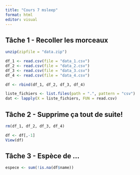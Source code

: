 ```yaml
---
title: "Cours 7 msleep"
format: html
editor: visual
---
```


## Tâche 1 - Recoller les morceaux

```r
unzip(zipfile = "data.zip")

df_1 <- read.csv(file = "data_1.csv")
df_2 <- read.csv(file = "data_2.csv")
df_3 <- read.csv(file = "data_3.csv")
df_4 <- read.csv(file = "data_4.csv")

df <- rbind(df_1, df_2, df_3, df_4)

liste_fichiers <- list.files(path = ".", pattern = "csv")
dat <- lapply(X = liste_fichiers, FUN = read.csv)


```

## Tâche 2 - Supprime ça tout de suite!

```r
rm(df_1, df_2, df_3, df_4)

df <- df[,-1]
View(df)
```

## Tâche 3 - Espèce de ...

```r
espece <- sum(!is.na(df$name))
```
